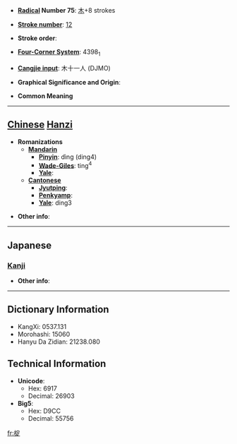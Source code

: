 * '''[[Wiktionary:Chinese radical index| Radical]] Number 75''': [[Wiktionary:Chinese radical index 木|木]]+8 strokes

* '''[[Wiktionary:Chinese total strokes index|Stroke number]]''': [[Wiktionary:Chinese total strokes index 12|12]]

* '''Stroke order''': 

* '''[[Wiktionary:Chinese four corner index|Four-Corner System]]''': 4398<sub>1</sub>

* '''[[Wiktionary:Chinese Cangjie index|Cangjie input]]''': 木十一人 (DJMO)

* '''Graphical Significance and Origin''': 

* '''Common Meaning'''

----

== [[Chinese]] [[Hanzi]] ==

* '''Romanizations'''
** '''[[Mandarin]]'''
*** '''[[Pinyin]]''': dìng (ding4)
*** '''[[Wade-Giles]]''': ting<sup>4</sup>
*** '''[[Yale]]''': 
** '''[[Cantonese]]'''
*** '''[[Jyutping]]''':
*** '''[[Penkyamp]]''': 
*** '''[[Yale]]''': ding3

* '''Other info''': 

----

==Japanese==
===[[Kanji]]===
{{kanji|on readings=[[てい]] (tei)
|kun readings=[[いかり]] (ikari)
}}

* '''Other info''':  

----

== Dictionary Information ==

* KangXi: 0537.131
* Morohashi: 15060
* Hanyu Da Zidian: 21238.080

== Technical Information ==

* '''Unicode''':
** Hex: 6917
** Decimal: 26903
* '''Big5''':
** Hex: D9CC
** Decimal: 55756

[[fr:椗]]